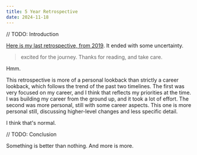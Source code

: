 ```yaml
---
title: 5 Year Retrospective
date: 2024-11-18
---
```



// TODO: Introduction

[Here is my last retrospective, from 2019](/blog/5-more-years-of-building-software/). It ended with some uncertainty.

> excited for the journey. Thanks for reading, and take care.

Hmm.

This retrospective is more of a personal lookback than strictly a career lookback, which follows the trend of the past two timelines. The first was very focused on my career, and I think that reflects my priorities at the time. I was building my career from the ground up, and it took a lot of effort. The second was more personal, still with some career aspects. This one is more personal still, discussing higher-level changes and less specific detail.

I think that's normal.

<Timeline3 />

// TODO: Conclusion

Something is better than nothing. And more is more.
